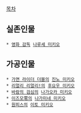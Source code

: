 [[목차]]

== 실존인물 ==
 * [[영화 감독]] [[나루세 미키오]]

== 가공인물 ==
 * [[가면 라이더 더블]]의 [[진노 미키오]]
 * [[리얼리 리얼리!]]의 [[후요우 미키오]]
 * [[바람의 검심]]의 [[나가오카 미키오]]
 * [[이즈모零]]의 [[나가미네 미키오]]
 * [[원피스]]의 [[이토 미키오]]
